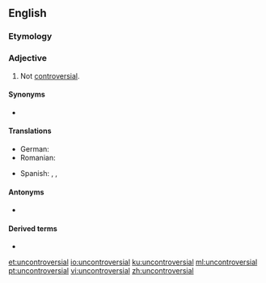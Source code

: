 ==English==

===Etymology===
{{prefix|en|un|controversial}}

===Adjective===
{{en-adj}}

# Not [[controversial]].

====Synonyms====
* {{l|en|noncontroversial}} {{qualifier|less common}}

====Translations====
{{trans-top|not controversial}}
* German: {{t|de|unverfänglich}}
* Romanian: {{t|ro|necontroversat}}
{{trans-mid}}
* Spanish: {{t|es|nada conflictivo}}, {{t|es|no conflictivo}}, {{t|es|no polémico}}
{{trans-bottom}}

====Antonyms====
* {{l|en|controversial}}

====Derived terms====
* {{l|en|uncontroversially}}

[[et:uncontroversial]]
[[io:uncontroversial]]
[[ku:uncontroversial]]
[[ml:uncontroversial]]
[[pt:uncontroversial]]
[[vi:uncontroversial]]
[[zh:uncontroversial]]
